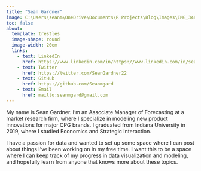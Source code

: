 ```yaml
---
title: "Sean Gardner"
image: C:\Users\seanm\OneDrive\Documents\R Projects\Blog\Images\IMG_3489.png
toc: false
about:
  template: trestles
  image-shape: round
  image-width: 20em
  links:
    - text: LinkedIn
      href: https://www.linkedin.com/in/https://www.linkedin.com/in/seanmgardner/
    - text: Twitter
      href: https://twitter.com/SeanGardner22
    - text: GitHub
      href: https://github.com/Seanmgard
    - text: Email
      href: mailto:seanmgard@gmail.com
---
```


My name is Sean Gardner. I'm an Associate Manager of Forecasting at a market research firm, where I specialize in modeling new product innovations for major CPG brands. I graduated from Indiana University in 2019, where I studied Economics and Strategic Interaction.

I have a passion for data and wanted to set up some space where I can post about things I've been working on in my free time. I want this to be a space where I can keep track of my progress in data visualization and modeling, and hopefully learn from anyone that knows more about these topics.
